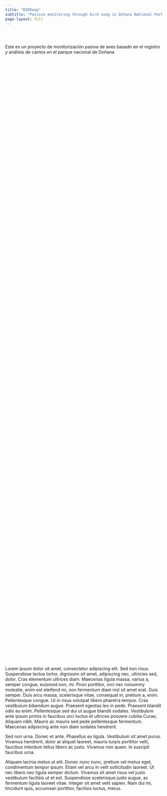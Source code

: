 ```yaml
---
title: "BIRDeep"
subtitle: "Passive monitoring through bird song in Doñana National Park"
page-layout: full
---
```


::::{.cmm-background}
::: {.content-container}
::: {.top-story }


::: grid
::: {.g-col-12 .g-col-lg-4 .top-story-text style="display: inline-block; justify-content: center; align-items: center; height: 50vh; margin-top:30px;"}

Este es un proyecto de monitorización pasiva de aves basado en el registro y análisis de cantos en el parque nacional de Doñana

:::
:::



:::
:::
::::

Lorem ipsum dolor sit amet, consectetur adipiscing elit. Sed non risus. Suspendisse lectus tortor, dignissim sit amet, adipiscing nec, ultricies sed, dolor. Cras elementum ultrices diam. Maecenas ligula massa, varius a, semper congue, euismod non, mi. Proin porttitor, orci nec nonummy molestie, enim est eleifend mi, non fermentum diam nisl sit amet erat. Duis semper. Duis arcu massa, scelerisque vitae, consequat in, pretium a, enim. Pellentesque congue. Ut in risus volutpat libero pharetra tempor. Cras vestibulum bibendum augue. Praesent egestas leo in pede. Praesent blandit odio eu enim. Pellentesque sed dui ut augue blandit sodales. Vestibulum ante ipsum primis in faucibus orci luctus et ultrices posuere cubilia Curae; Aliquam nibh. Mauris ac mauris sed pede pellentesque fermentum. Maecenas adipiscing ante non diam sodales hendrerit.

Sed non urna. Donec et ante. Phasellus eu ligula. Vestibulum sit amet purus. Vivamus hendrerit, dolor at aliquet laoreet, mauris turpis porttitor velit, faucibus interdum tellus libero ac justo. Vivamus non quam. In suscipit faucibus urna.

Aliquam lacinia metus ut elit. Donec nunc nunc, pretium vel metus eget, condimentum tempor ipsum. Etiam vel arcu in velit sollicitudin laoreet. Ut nec libero nec ligula semper dictum. Vivamus sit amet risus vel justo vestibulum facilisis ut et est. Suspendisse scelerisque justo augue, ac fermentum ligula laoreet vitae. Integer sit amet velit sapien. Nam dui mi, tincidunt quis, accumsan porttitor, facilisis luctus, metus.